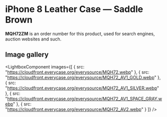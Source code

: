 
# iPhone 8 Leather Case — Saddle Brown

<Callout type='info' emoji='👉🏻'>**MQH72ZM** is an order number for this product, used for search engines, auction websites and such.</Callout>

## Image gallery

<LightboxComponent
    images={[
      {
        src: "https://cloudfront.everycase.org/everysource/MQH72.webp"
      },
      {
        src: "https://cloudfront.everycase.org/everysource/MQH72_AV1_GOLD.webp"
      },
      {
        src: "https://cloudfront.everycase.org/everysource/MQH72_AV1_SILVER.webp"
      },
      {
        src: "https://cloudfront.everycase.org/everysource/MQH72_AV1_SPACE_GRAY.webp"
      },
      {
        src: "https://cloudfront.everycase.org/everysource/MQH72_AV2.webp"
      }
    ]}
  />

